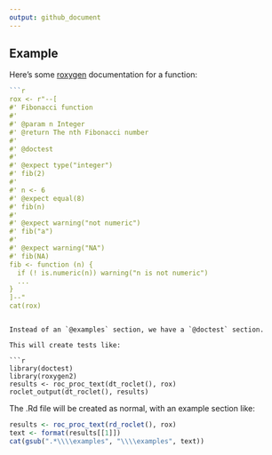 ```yaml
---
output: github_document
---
```


## Example

Here's some [roxygen](https://roxygen2.r-lib.org) documentation for a function:

```r
```r
rox <- r"--[
#' Fibonacci function 
#' 
#' @param n Integer
#' @return The nth Fibonacci number
#' 
#' @doctest
#'
#' @expect type("integer")
#' fib(2)
#'
#' n <- 6 
#' @expect equal(8)
#' fib(n)
#' 
#' @expect warning("not numeric")
#' fib("a")
#'
#' @expect warning("NA")
#' fib(NA)
fib <- function (n) {
  if (! is.numeric(n)) warning("n is not numeric")
  ...
}
]--"
cat(rox)
```
```

Instead of an `@examples` section, we have a `@doctest` section.

This will create tests like:

```r
library(doctest)
library(roxygen2)
results <- roc_proc_text(dt_roclet(), rox)
roclet_output(dt_roclet(), results)
```

The .Rd file will be created as normal, with an example section like:

```r
results <- roc_proc_text(rd_roclet(), rox)
text <- format(results[[1]])
cat(gsub(".*\\\\examples", "\\\\examples", text))
```

